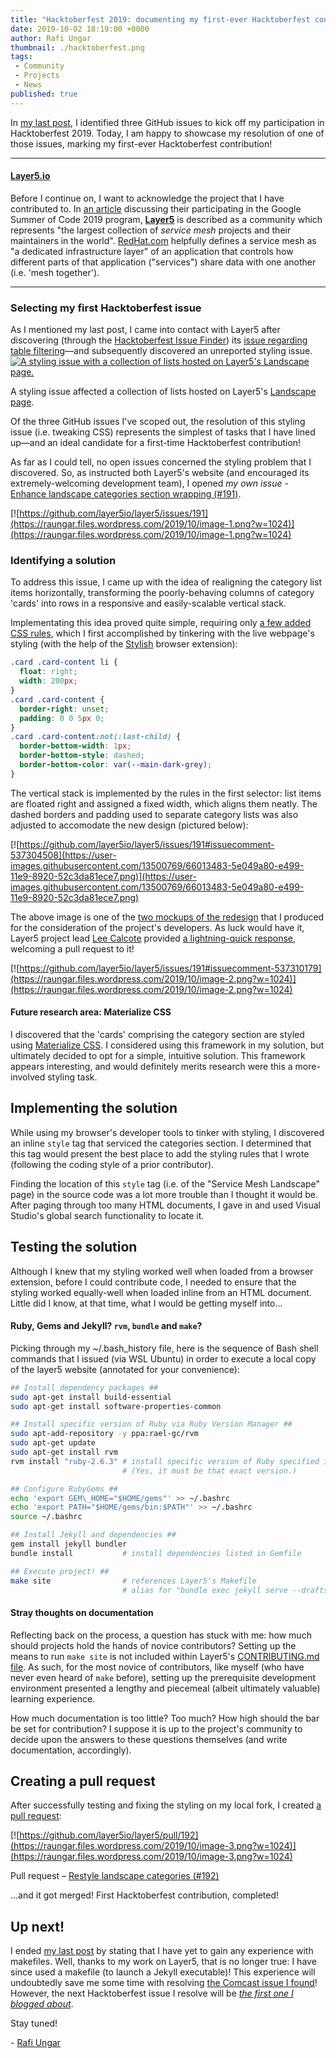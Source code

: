 ```yaml
---
title: "Hacktoberfest 2019: documenting my first-ever Hacktoberfest contribution"
date: 2019-10-02 18:19:00 +0000
author: Rafi Ungar
thumbnail: ./hacktoberfest.png
tags:
 - Community
 - Projects
 - News
published: true
---
```




<BlogWrapper>

In [my last post](https://raungar.wordpress.com/2019/09/27/planning-for-hacktoberfest-2019/), I identified three GitHub issues to kick off my participation in Hacktoberfest 2019. Today, I am happy to showcase my resolution of one of those issues, marking my first-ever Hacktoberfest contribution!

* * *

#### [Layer5.io](https://github.com/layer5io/layer5)

Before I continue on, I want to acknowledge the project that I have contributed to. In [an article](https://layer5.io/gsoc/2019) discussing their participating in the Google Summer of Code 2019 program, [**Layer5**](https://github.com/layer5io/layer5) is described as a community which represents "the largest collection of _service mesh_ projects and their maintainers in the world". [RedHat.com](https://www.redhat.com/en/topics/microservices/what-is-a-service-mesh) helpfully defines a service mesh as "a dedicated infrastructure layer" of an application that controls how different parts of that application ("services") share data with one another (i.e. 'mesh together').

* * *

### Selecting my first Hacktoberfest issue

As I mentioned my last post, I came into contact with Layer5 after discovering (through the [Hacktoberfest Issue Finder](https://hacktoberfest-finder.netlify.com/)) its [issue regarding table filtering](https://github.com/layer5io/layer5/issues/65)—and subsequently discovered an unreported styling issue. [![A styling issue with a collection of lists hosted on Layer5's Landscape page.](https://user-images.githubusercontent.com/13500769/66007380-2d643700-e480-11e9-8bda-e81dd0e166d9.png)](https://user-images.githubusercontent.com/13500769/66007380-2d643700-e480-11e9-8bda-e81dd0e166d9.png)

A styling issue affected a collection of lists hosted on Layer5's [Landscape page](https://layer5.io/landscape).

Of the three GitHub issues I've scoped out, the resolution of this styling issue (i.e. tweaking CSS) represents the simplest of tasks that I have lined up—and an ideal candidate for a first-time Hacktoberfest contribution!

As far as I could tell, no open issues concerned the styling problem that I discovered. So, as instructed both Layer5's website (and encouraged its extremely-welcoming development team), I opened _my own issue_ - [Enhance landscape categories section wrapping (#191)](https://github.com/layer5io/layer5/issues/191).

[![https://github.com/layer5io/layer5/issues/191](https://raungar.files.wordpress.com/2019/10/image-1.png?w=1024)](https://raungar.files.wordpress.com/2019/10/image-1.png?w=1024)

### Identifying a solution

To address this issue, I came up with the idea of realigning the category list items horizontally, transforming the poorly-behaving columns of category 'cards' into rows in a responsive and easily-scalable vertical stack.

Implementating this idea proved quite simple, requiring only [a few added CSS rules](https://github.com/layer5io/layer5/issues/191#issuecomment-537304508), which I first accomplished by tinkering with the live webpage's styling (with the help of the [Stylish](https://addons.mozilla.org/en-US/firefox/addon/stylish/) browser extension):


```css
.card .card-content li {
  float: right;
  width: 200px;
}
.card .card-content {
  border-right: unset;
  padding: 0 0 5px 0;
}
.card .card-content:not(:last-child) {
  border-bottom-width: 1px;
  border-bottom-style: dashed;
  border-bottom-color: var(--main-dark-grey);
}
```

The vertical stack is implemented by the rules in the first selector: list items are floated right and assigned a fixed width, which aligns them neatly. The dashed borders and padding used to separate category lists was also adjusted to accomodate the new design (pictured below):

[![https://github.com/layer5io/layer5/issues/191#issuecomment-537304508](https://user-images.githubusercontent.com/13500769/66013483-5e049a80-e499-11e9-8920-52c3da81ece7.png)](https://user-images.githubusercontent.com/13500769/66013483-5e049a80-e499-11e9-8920-52c3da81ece7.png)

The above image is one of the [two mockups of the redesign](https://github.com/layer5io/layer5/issues/191#issuecomment-537304508) that I produced for the consideration of the project's developers. As luck would have it, Layer5 project lead [Lee Calcote](https://github.com/leecalcote) provided [a lightning-quick response](https://github.com/layer5io/layer5/issues/191#issuecomment-537310179), welcoming a pull request to it!

[![https://github.com/layer5io/layer5/issues/191#issuecomment-537310179](https://raungar.files.wordpress.com/2019/10/image-2.png?w=1024)](https://raungar.files.wordpress.com/2019/10/image-2.png?w=1024)

#### Future research area: Materialize CSS

I discovered that the 'cards' comprising the category section are styled using [Materialize CSS](https://materializecss.com/). I considered using this framework in my solution, but ultimately decided to opt for a simple, intuitive solution. This framework appears interesting, and would definitely merits research were this a more-involved styling task.

## Implementing the solution

While using my browser's developer tools to tinker with styling, I discovered an inline `style` tag that serviced the categories section. I determined that this tag would present the best place to add the styling rules that I wrote (following the coding style of a prior contributor).

Finding the location of this `style` tag (i.e. of the "Service Mesh Landscape" page) in the source code was a lot more trouble than I thought it would be. After paging through too many HTML documents, I gave in and used Visual Studio's global search functionality to locate it.

## Testing the solution

Although I knew that my styling worked well when loaded from a browser extension, before I could contribute code, I needed to ensure that the styling worked equally-well when loaded inline from an HTML document. Little did I know, at that time, what I would be getting myself into...

#### Ruby, Gems and Jekyll? `rvm`, `bundle` and `make`?

Picking through my ~/.bash\_history file, here is the sequence of Bash shell commands that I issued (via WSL Ubuntu) in order to execute a local copy of the layer5 website (annotated for your convenience):
```sh
## Install dependency packages ##
sudo apt-get install build-essential
sudo apt-get install software-properties-common

## Install specific version of Ruby via Ruby Version Manager ##
sudo apt-add-repository -y ppa:rael-gc/rvm
sudo apt-get update
sudo apt-get install rvm
rvm install "ruby-2.6.3" # install specific version of Ruby specified in Layer5's Gemfile
                         # (Yes, it must be that exact version.)

## Configure RubyGems ##
echo 'export GEM\_HOME="$HOME/gems"' >> ~/.bashrc
echo 'export PATH="$HOME/gems/bin:$PATH"' >> ~/.bashrc
source ~/.bashrc

## Install Jekyll and dependencies ##
gem install jekyll bundler
bundle install           # install dependencies listed in Gemfile

## Execute project! ##
make site                # references Layer5's Makefile
                         # alias for "bundle exec jekyll serve --drafts --livereload"
```
#### Stray thoughts on documentation

Reflecting back on the process, a question has stuck with me: how much should projects hold the hands of novice contributors? Setting up the means to run `make site` is not included within Layer5's [CONTRIBUTING.md file](https://github.com/layer5io/layer5/blob/master/CONTRIBUTING.md). As such, for the most novice of contributors, like myself (who have never even heard of `make` before), setting up the prerequisite development environment presented a lengthy and piecemeal (albeit ultimately valuable) learning experience.

How much documentation is too little? Too much? How high should the bar be set for contribution? I suppose it is up to the project's community to decide upon the answers to these questions themselves (and write documentation, accordingly).

## Creating a pull request

After successfully testing and fixing the styling on my local fork, I created [a pull request](https://github.com/layer5io/layer5/pull/192):

[![https://github.com/layer5io/layer5/pull/192](https://raungar.files.wordpress.com/2019/10/image-3.png?w=1024)](https://raungar.files.wordpress.com/2019/10/image-3.png?w=1024)

Pull request – [Restyle landscape categories (#192)](https://github.com/layer5io/layer5/pull/192)

...and it got merged! First Hacktoberfest contribution, completed!

## Up next!

I ended [my last post](https://raungar.wordpress.com/2019/09/27/planning-for-hacktoberfest-2019/) by stating that I have yet to gain any experience with makefiles. Well, thanks to my work on Layer5, that is no longer true: I have since used a makefile (to launch a Jekyll executable)! This experience will undoubtedly save me some time with resolving [the Comcast issue I found](https://github.com/Comcast/RestfulHttpsProxy/issues/5)! However, the next Hacktoberfest issue I resolve will be [_the first one I blogged about_](https://github.com/layer5io/layer5/issues/65).

Stay tuned!

\- [Rafi Ungar](https://meshery.io/contributors/rafi-ungar/)

</BlogWrapper>
